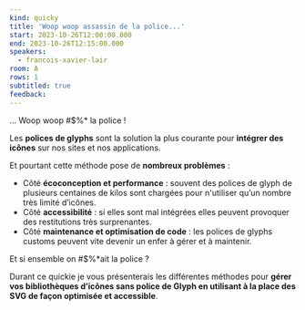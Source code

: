 ```yaml
---
kind: quicky
title: 'Woop woop assassin de la police...'
start: 2023-10-26T12:00:00.000
end: 2023-10-26T12:15:00.000
speakers:
  - francois-xavier-lair
room: A
rows: 1
subtitled: true
feedback:
---
```


... Woop woop #$%\* la police !

Les **polices de glyphs** sont la solution la plus courante pour **intégrer des icônes** sur nos sites et nos applications.

Et pourtant cette méthode pose de **nombreux problèmes** :

- Côté **écoconception et performance** : souvent des polices de glyph de plusieurs centaines de kilos sont chargées pour n'utiliser qu’un nombre très limité d’icônes.
- Côté **accessibilité** : si elles sont mal intégrées elles peuvent provoquer des restitutions très surprenantes.
- Côté **maintenance et optimisation de code** : les polices de glyphs customs peuvent vite devenir un enfer à gérer et à maintenir.

Et si ensemble on #$%\*ait la police ?

Durant ce quickie je vous présenterais les différentes méthodes pour **gérer vos bibliothèques d’icônes sans police de Glyph en utilisant à la place des SVG de façon optimisée et accessible**.
